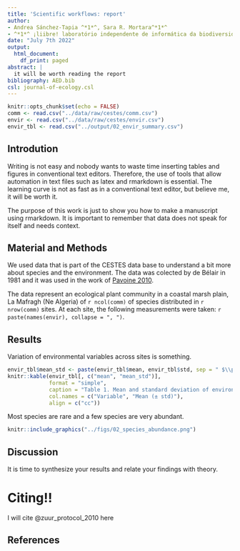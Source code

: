 ```yaml
---
title: 'Scientific workflows: report'
author:
- Andrea Sánchez-Tapia ^*1*^, Sara R. Mortara^*1*^
- ^*1*^ ¡liibre! laboratório independente de informática da biodiversidade e reprodutibilidade em ecologia
date: "July 7th 2022"
output:
  html_document:
    df_print: paged
abstract: |
  it will be worth reading the report
bibliography: AED.bib
csl: journal-of-ecology.csl
---
```


```r

knitr::opts_chunk$set(echo = FALSE)
comm <- read.csv("../data/raw/cestes/comm.csv")
envir <- read.csv("../data/raw/cestes/envir.csv")
envir_tbl <- read.csv("../output/02_envir_summary.csv")

```

## Introdution

Writing is not easy and nobody wants to waste time inserting tables and figures in conventional text editors. Therefore, the use of tools that allow automation in text files such as latex and rmarkdown is essential. The learning curve is not as fast as in a conventional text editor, but believe me, it will be worth it.

The purpose of this work is just to show you how to make a manuscript using rmarkdown. It is important to remember that data does not speak for itself and needs context.

## Material and Methods

We used data that is part of the CESTES data base to understand a bit more about species and the environment. The data was colected by de Bélair in 1981 and it was used in the work of [Pavoine 2010](https://doi.org/10.1111/j.1365-2745.2010.01743.x). 

The data represent an ecological plant community in a coastal marsh plain, La Mafragh (Ne Algeria) of `r ncol(comm)` of species distributed in `r nrow(comm)` sites. At each site, the following measurements were taken: `r paste(names(envir), collapse = ", ")`.


## Results

Variation of environmental variables across sites is something. 


```r
envir_tbl$mean_std <- paste(envir_tbl$mean, envir_tbl$std, sep = " $\\pm$ ")
knitr::kable(envir_tbl[, c("mean", "mean_std")], 
             format = "simple",
             caption = "Table 1. Mean and standard deviation of environmental metrics across sites", 
             col.names = c("Variable", "Mean (± std)"), 
             align = c("cc"))
```


Most species are rare and a few species are very abundant. 


```r
knitr::include_graphics("../figs/02_species_abundance.png")
```



## Discussion

It is time to synthesize your results and relate your findings with theory. 

# Citing!!

I will cite @zuur_protocol_2010 here

## References

<div id="refs"></div>
